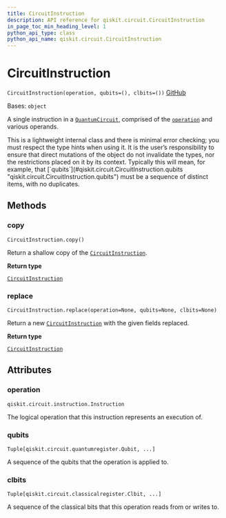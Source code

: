 ```yaml
---
title: CircuitInstruction
description: API reference for qiskit.circuit.CircuitInstruction
in_page_toc_min_heading_level: 1
python_api_type: class
python_api_name: qiskit.circuit.CircuitInstruction
---
```


# CircuitInstruction

<span id="qiskit.circuit.CircuitInstruction" />

`CircuitInstruction(operation, qubits=(), clbits=())` [GitHub](https://github.com/qiskit/qiskit/tree/stable/0.23/qiskit/circuit/quantumcircuitdata.py "view source code")

Bases: `object`

A single instruction in a [`QuantumCircuit`](qiskit.circuit.QuantumCircuit "qiskit.circuit.QuantumCircuit"), comprised of the [`operation`](#qiskit.circuit.CircuitInstruction.operation "qiskit.circuit.CircuitInstruction.operation") and various operands.

<Admonition title="Warning" type="caution">
  This is a lightweight internal class and there is minimal error checking; you must respect the type hints when using it. It is the user’s responsibility to ensure that direct mutations of the object do not invalidate the types, nor the restrictions placed on it by its context. Typically this will mean, for example, that [`qubits`](#qiskit.circuit.CircuitInstruction.qubits "qiskit.circuit.CircuitInstruction.qubits") must be a sequence of distinct items, with no duplicates.
</Admonition>

## Methods

### copy

<span id="qiskit.circuit.CircuitInstruction.copy" />

`CircuitInstruction.copy()`

Return a shallow copy of the [`CircuitInstruction`](qiskit.circuit.CircuitInstruction "qiskit.circuit.CircuitInstruction").

**Return type**

[`CircuitInstruction`](qiskit.circuit.CircuitInstruction "qiskit.circuit.quantumcircuitdata.CircuitInstruction")

### replace

<span id="qiskit.circuit.CircuitInstruction.replace" />

`CircuitInstruction.replace(operation=None, qubits=None, clbits=None)`

Return a new [`CircuitInstruction`](qiskit.circuit.CircuitInstruction "qiskit.circuit.CircuitInstruction") with the given fields replaced.

**Return type**

[`CircuitInstruction`](qiskit.circuit.CircuitInstruction "qiskit.circuit.quantumcircuitdata.CircuitInstruction")

## Attributes

<span id="qiskit.circuit.CircuitInstruction.operation" />

### operation

`qiskit.circuit.instruction.Instruction`

The logical operation that this instruction represents an execution of.

<span id="qiskit.circuit.CircuitInstruction.qubits" />

### qubits

`Tuple[qiskit.circuit.quantumregister.Qubit, ...]`

A sequence of the qubits that the operation is applied to.

<span id="qiskit.circuit.CircuitInstruction.clbits" />

### clbits

`Tuple[qiskit.circuit.classicalregister.Clbit, ...]`

A sequence of the classical bits that this operation reads from or writes to.

